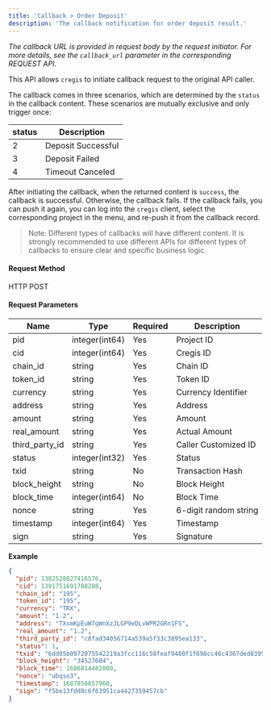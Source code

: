 ```yaml
---
title: 'Callback > Order Deposit'
description: 'The callback notification for order deposit result.'
---
```


_The callback URL is provided in request body by the request initiator. For more details, see the `callback_url` parameter in the corresponding REQUEST API._

This API allows `cregis` to initiate callback request to the original API caller.

The callback comes in three scenarios, which are determined by the `status` in the callback content. These scenarios are mutually exclusive and only trigger once:

| status | Description        |
| ------ | ------------------ |
| 2      | Deposit Successful |
| 3      | Deposit Failed     |
| 4      | Timeout Canceled   |

After initiating the callback, when the returned content is `success`, the callback is successful. Otherwise, the callback fails. If the callback fails, you can push it again, you can log into the `cregis` client, select the corresponding project in the menu, and re-push it from the callback record.

> Note: Different types of callbacks will have different content. It is strongly recommended to use different APIs for different types of callbacks to ensure clear and specific business logic.

#### Request Method

HTTP POST

#### Request Parameters

| Name             | Type           | Required | Description           |
| ---------------- | -------------- | -------- | --------------------- |
| pid              | integer(int64) | Yes      | Project ID            |
| cid              | integer(int64) | Yes      | Cregis ID             |
| chain\_id        | string         | Yes      | Chain ID              |
| token\_id        | string         | Yes      | Token ID              |
| currency         | string         | Yes      | Currency Identifier   |
| address          | string         | Yes      | Address               |
| amount           | string         | Yes      | Amount                |
| real\_amount     | string         | Yes      | Actual Amount         |
| third\_party\_id | string         | Yes      | Caller Customized ID  |
| status           | integer(int32) | Yes      | Status                |
| txid             | string         | No       | Transaction Hash      |
| block\_height    | string         | No       | Block Height          |
| block\_time      | integer(int64) | No       | Block Time            |
| nonce            | string         | Yes      | 6-digit random string |
| timestamp        | integer(int64) | Yes      | Timestamp             |
| sign             | string         | Yes      | Signature             |

**Example**

```json
{
  "pid": 1382528827416576,
  "cid": 1391751691788288,
  "chain_id": "195",
  "token_id": "195",
  "currency": "TRX",
  "amount": "1.2",
  "address": "TXsmKpEuW7qWnXzJLGP9eDLvWPR2GRn1FS",
  "real_amount": "1.2",
  "third_party_id": "c8fad34056714a539a5f33c3895ea133",
  "status": 1,
  "txid": "6dd05b0972075542219a3fcc116c58feaf9480f1f698cc46c4367ded83955cfd",
  "block_height": "34527604",
  "block_time": 1686814482000,
  "nonce": "ubqso3",
  "timestamp": 1687850657960,
  "sign": "f5be13fdd8c6f63951ca4427359457cb"
}
```